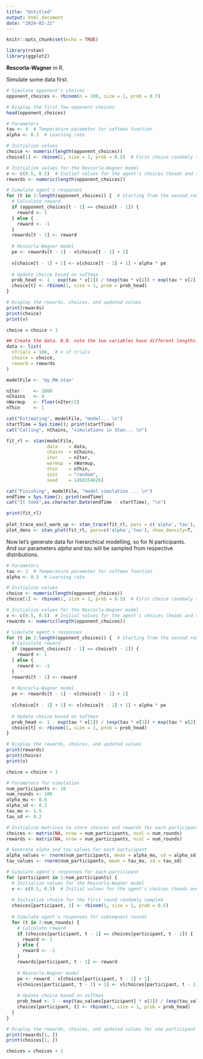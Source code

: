```yaml
---
title: "Untitled"
output: html_document
date: "2024-02-22"
---
```


```r
knitr::opts_chunk$set(echo = TRUE)
```

```r

library(rstan)
library(ggplot2)

```


**Rescorla-Wagner** in R.

Simulate some data first.

```r
# Simulate opponent's choices
opponent_choices <- rbinom(n = 100, size = 1, prob = 0.7)

# Display the first few opponent choices
head(opponent_choices)

```


```r

# Parameters
tau <- 4  # Temperature parameter for softmax function
alpha <- 0.3  # Learning rate

# Initialize values
choice <- numeric(length(opponent_choices))
choice[1] <- rbinom(1, size = 1, prob = 0.5)  # First choice randomly sampled

# Initialize values for the Rescorla-Wagner model
v <- c(0.5, 0.5)  # Initial values for the agent's choices (heads and tails)
rewards <- numeric(length(opponent_choices))

# Simulate agent's responses
for (t in 2:length(opponent_choices)) {  # Starting from the second round
  # Calculate reward
  if (opponent_choices[t - 1] == choice[t - 1]) {
    reward <- 1
  } else {
    reward <- -1
  }
  rewards[t - 1] <- reward
  
  # Rescorla-Wagner model
  pe <- rewards[t - 1] - v[choice[t - 1] + 1]
  
  v[choice[t - 1] + 1] <- v[choice[t - 1] + 1] + alpha * pe
  
  # Update choice based on softmax
  prob_head <- 1 - exp(tau * v[1]) / (exp(tau * v[1]) + exp(tau * v[2]))
  choice[t] <- rbinom(1, size = 1, prob = prob_head)
}

# Display the rewards, choices, and updated values
print(rewards)
print(choice)
print(v)

choice = choice + 1

```

```r

## Create the data. N.B. note the two variables have different lengths: 1 for n, n for h.
data <- list(
  nTrials = 100,  # n of trials
  choice = choice,
  reward = rewards 
)

```

```r

modelFile <- 'my_RW.stan'

nIter     <- 2000
nChains   <- 4 
nWarmup   <- floor(nIter/2)
nThin     <- 1

cat("Estimating", modelFile, "model... \n")
startTime = Sys.time(); print(startTime)
cat("Calling", nChains, "simulations in Stan... \n")

fit_rl <- stan(modelFile, 
               data    = data, 
               chains  = nChains,
               iter    = nIter,
               warmup  = nWarmup,
               thin    = nThin,
               init    = "random",
               seed    = 1450154626)

cat("Finishing", modelFile, "model simulation ... \n")
endTime = Sys.time(); print(endTime)  
cat("It took",as.character.Date(endTime - startTime), "\n")

```

```r

print(fit_rl)
    
plot_trace_excl_warm_up <- stan_trace(fit_rl, pars = c('alpha','tau'), inc_warmup = F)
plot_dens <- stan_plot(fit_rl, pars=c('alpha','tau'), show_density=T, fill_color = 'skyblue')

```

Now let's generate data for hierarchical modelling, so for N participants. And our parameters *alpha* and *tau* will be sampled from respective distributions.

```r

# Parameters
tau <- 2  # Temperature parameter for softmax function
alpha <- 0.3  # Learning rate

# Initialize values
choice <- numeric(length(opponent_choices))
choice[1] <- rbinom(1, size = 1, prob = 0.5)  # First choice randomly sampled

# Initialize values for the Rescorla-Wagner model
v <- c(0.5, 0.5)  # Initial values for the agent's choices (heads and tails)
rewards <- numeric(length(opponent_choices))

# Simulate agent's responses
for (t in 2:length(opponent_choices)) {  # Starting from the second round
  # Calculate reward
  if (opponent_choices[t - 1] == choice[t - 1]) {
    reward <- 1
  } else {
    reward <- -1
  }
  rewards[t - 1] <- reward
  
  # Rescorla-Wagner model
  pe <- rewards[t - 1] - v[choice[t - 1] + 1]
  
  v[choice[t - 1] + 1] <- v[choice[t - 1] + 1] + alpha * pe
  
  # Update choice based on softmax
  prob_head <- 1 - exp(tau * v[1]) / (exp(tau * v[1]) + exp(tau * v[2]))
  choice[t] <- rbinom(1, size = 1, prob = prob_head)
}

# Display the rewards, choices, and updated values
print(rewards)
print(choice)
print(v)

choice = choice + 1

```

```r

# Parameters for simulation
num_participants <- 10
num_rounds <- 100
alpha_mu <- 0.6
alpha_sd <- 0.2
tau_mu <- 1.5
tau_sd <- 0.2

# Initialize matrices to store choices and rewards for each participant
choices <- matrix(NA, nrow = num_participants, ncol = num_rounds)
rewards <- matrix(NA, nrow = num_participants, ncol = num_rounds)

# Generate alpha and tau values for each participant
alpha_values <- rnorm(num_participants, mean = alpha_mu, sd = alpha_sd)
tau_values <- rnorm(num_participants, mean = tau_mu, sd = tau_sd)

# Simulate agent's responses for each participant
for (participant in 1:num_participants) {
  # Initialize values for the Rescorla-Wagner model
  v <- c(0.5, 0.5)  # Initial values for the agent's choices (heads and tails)
  
  # Initialize choice for the first round randomly sampled
  choices[participant, 1] <- rbinom(1, size = 1, prob = 0.5)
  
  # Simulate agent's responses for subsequent rounds
  for (t in 2:num_rounds) {
    # Calculate reward
    if (choices[participant, t - 1] == choices[participant, t - 1]) {
      reward <- 1
    } else {
      reward <- -1
    }
    rewards[participant, t - 1] <- reward
    
    # Rescorla-Wagner model
    pe <- reward - v[choices[participant, t - 1] + 1]
    v[choices[participant, t - 1] + 1] <- v[choices[participant, t - 1] + 1] + alpha_values[participant] * pe
    
    # Update choice based on softmax
    prob_head <- 1 - exp(tau_values[participant] * v[1]) / (exp(tau_values[participant] * v[1]) + exp(tau_values[participant] * v[2]))
    choices[participant, t] <- rbinom(1, size = 1, prob = prob_head)
  }
}

# Display the rewards, choices, and updated values for one participant (e.g., the first participant)
print(rewards[1, ])
print(choices[1, ])

choices = choices + 1
```

